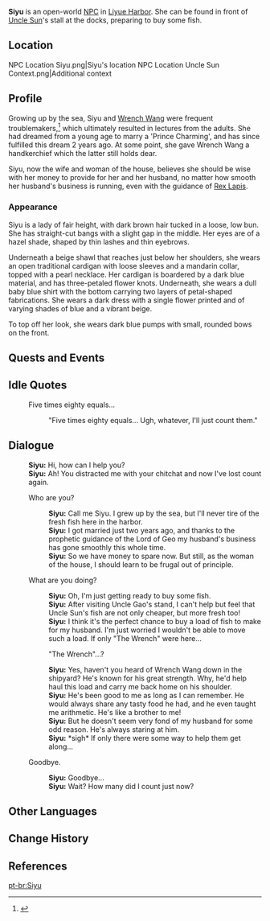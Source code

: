 {{Character Infobox
|image            = NPC Siyu.png
|region           = Liyue
|location         = Liyue
|type             = Open-World NPC
|voiceEN          = [https://www.shelby-young.com/ Shelby Young]<ref name="Shelby Young">Shelby Young: [https://www.shelby-young.com/resume EN VA's Website]</ref>
|voiceJP          = [http://amuleto.jp/talents/ishikawaanna.html Anna Ishikawa ({{ja|石川 明日菜}})]<ref name="Anna Ishikawa">Twitter: [https://twitter.com/anpippi1125/status/1359783303088205825 JP VA Self Announcement] ([https://web.archive.org/web/20211025142940/https://twitter.com/anpippi1125/status/1359783303088205825 Archived])</ref>
}}
'''Siyu''' is an open-world [[NPC]] in [[Liyue Harbor]]. She can be found in front of [[Uncle Sun]]'s stall at the docks, preparing to buy some fish.

==Location==
<gallery>
NPC Location Siyu.png|Siyu's location
NPC Location Uncle Sun Context.png|Additional context <!--same area as uncle sun-->
</gallery>

==Profile==
Growing up by the sea, Siyu and [[Wrench Wang]] were frequent troublemakers,<ref name=Siyu>{{Ref/NPC|Wrench Wang}}</ref> which ultimately resulted in lectures from the adults. She had dreamed from a young age to marry a 'Prince Charming', and has since fulfilled this dream 2 years ago. At some point, she gave Wrench Wang a handkerchief which the latter still holds dear.

Siyu, now the wife and woman of the house, believes she should be wise with her money to provide for her and her husband, no matter how smooth her husband's business is running, even with the guidance of [[Rex Lapis]].

===Appearance===
Siyu is a lady of fair height, with dark brown hair tucked in a loose, low bun. She has straight-cut bangs with a slight gap in the middle. Her eyes are of a hazel shade, shaped by thin lashes and thin eyebrows.

Underneath a beige shawl that reaches just below her shoulders, she wears an open traditional cardigan with loose sleeves and a mandarin collar, topped with a pearl necklace. Her cardigan is boardered by a dark blue material, and has three-petaled flower knots. Underneath, she wears a dull baby blue shirt with the bottom carrying two layers of petal-shaped fabrications. She wears a dark dress with a single flower printed and of varying shades of blue and a vibrant beige.

To top off her look, she wears dark blue pumps with small, rounded bows on the front.

==Quests and Events==
{{Quests and Events}}

==Idle Quotes==
{{Dialogue Start}}
: {{DIcon|Idle}} Five times eighty equals...
:: {{A|VO Siyu 01.ogg}} "Five times eighty equals... Ugh, whatever, I'll just count them."
{{Dialogue End}}

==Dialogue==
{{Dialogue Start}}
:'''Siyu:''' Hi, how can I help you?
:'''Siyu:''' Ah! You distracted me with your chitchat and now I've lost count again.
:{{DIcon}} Who are you?
::'''Siyu:''' Call me Siyu. I grew up by the sea, but I'll never tire of the fresh fish here in the harbor.
::'''Siyu:''' I got married just two years ago, and thanks to the prophetic guidance of the Lord of Geo my husband's business has gone smoothly this whole time.
::'''Siyu:''' So we have money to spare now. But still, as the woman of the house, I should learn to be frugal out of principle.
:{{DIcon}} What are you doing?
::'''Siyu:''' Oh, I'm just getting ready to buy some fish.
::'''Siyu:''' After visiting Uncle Gao's stand, I can't help but feel that Uncle Sun's fish are not only cheaper, but more fresh too!
::'''Siyu:''' I think it's the perfect chance to buy a load of fish to make for my husband. I'm just worried I wouldn't be able to move such a load. If only "The Wrench" were here...
::{{DIcon}} "The Wrench"...?
::'''Siyu:''' Yes, haven't you heard of Wrench Wang down in the shipyard? He's known for his great strength. Why, he'd help haul this load and carry me back home on his shoulder.
::'''Siyu:''' He's been good to me as long as I can remember. He would always share any tasty food he had, and he even taught me arithmetic. He's like a brother to me!
::'''Siyu:''' But he doesn't seem very fond of my husband for some odd reason. He's always staring at him.
::'''Siyu:''' *sigh* If only there were some way to help them get along...
:{{DIcon}} Goodbye.
::'''Siyu:''' Goodbye...
::'''Siyu:''' Wait? How many did I count just now?
{{Dialogue End}}

==Other Languages==
{{Other Languages
|default_hidden = 1
|en      = Siyu
|zhs     = 思妤
|zhs_rm  = Sīyú
|zht     = 思妤
|zht_rm  = Sīyú
|ja      = 思妤
|ja_rm   = Shiyo{{Assumed}}
|ko      = {{tt|사여|思妤}}
|es      = Siyu
|fr      = Sishu
|ru      = Сы Юй
|th      = Siyu
|vi      = Siyu
|de      = Siyu
|id      = Siyu
|pt      = Siyu
|tr      = Siyu
|it      = Siyu
}}

==Change History==
{{Change History|1.0}}

==References==
{{Reflist}}

[[pt-br:Siyu]]